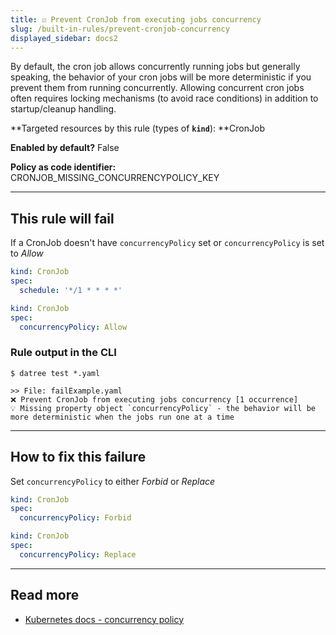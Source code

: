 ```yaml
---
title: ☑️ Prevent CronJob from executing jobs concurrency
slug: /built-in-rules/prevent-cronjob-concurrency
displayed_sidebar: docs2
---
```


By default, the cron job allows concurrently running jobs but generally speaking, the behavior of your cron jobs will be more deterministic if you prevent them from running concurrently. Allowing concurrent cron jobs often requires locking mechanisms (to avoid race conditions) in addition to startup/cleanup handling.

**Targeted resources by this rule (types of **`kind`**): **CronJob

**Enabled by default?** False

**Policy as code identifier:** CRONJOB_MISSING_CONCURRENCYPOLICY_KEY

---

## This rule will fail

If a CronJob doesn't have `concurrencyPolicy` set or `concurrencyPolicy` is set to _Allow_

```yaml
kind: CronJob
spec:
  schedule: '*/1 * * * *'
```

```yaml
kind: CronJob
spec:
  concurrencyPolicy: Allow
```

### Rule output in the CLI

```none
$ datree test *.yaml

>> File: failExample.yaml
❌ Prevent CronJob from executing jobs concurrency [1 occurrence]
💡 Missing property object `concurrencyPolicy` - the behavior will be more deterministic when the jobs run one at a time
```

---

## How to fix this failure

Set `concurrencyPolicy` to either _Forbid_ or _Replace_

```yaml
kind: CronJob
spec:
  concurrencyPolicy: Forbid
```

```yaml
kind: CronJob
spec:
  concurrencyPolicy: Replace
```

---

## Read more

- [Kubernetes docs - concurrency policy](https://kubernetes.io/docs/tasks/job/automated-tasks-with-cron-jobs/#concurrency-policy)
